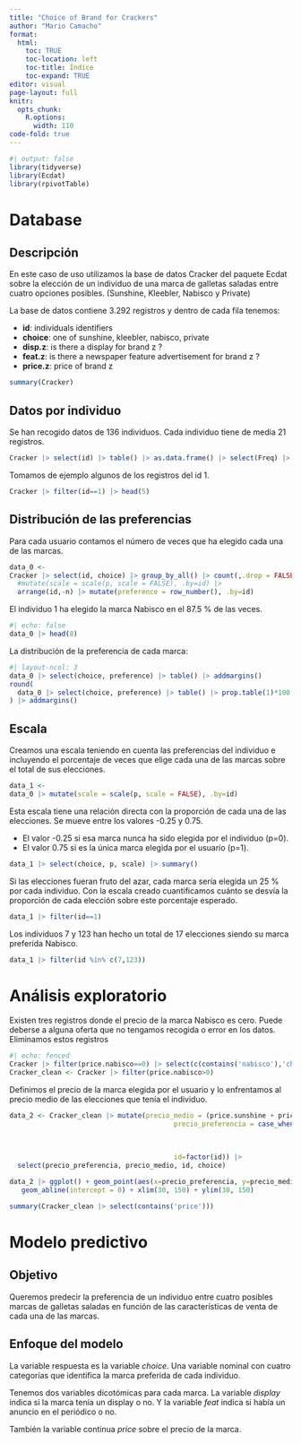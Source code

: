 ```yaml
---
title: "Choice of Brand for Crackers"
author: "Mario Camacho"
format:
  html:
    toc: TRUE
    toc-location: left
    toc-title: Índice
    toc-expand: TRUE
editor: visual
page-layout: full
knitr:
  opts_chunk: 
    R.options:
      width: 110
code-fold: true
---
```


```r
#| output: false
library(tidyverse)
library(Ecdat)
library(rpivotTable)
```


# Database

## Descripción

En este caso de uso utilizamos la base de datos Cracker del paquete Ecdat sobre la elección de un individuo de una marca de galletas saladas entre cuatro opciones posibles. (Sunshine, Kleebler, Nabisco y Private)

La base de datos contiene 3.292 registros y dentro de cada fila tenemos:

- **id**: individuals identifiers  
- **choice**: one of sunshine, kleebler, nabisco, private  
- **disp.z**: is there a display for brand z ?  
- **feat.z**: is there a newspaper feature advertisement for brand z ?  
- **price.z**: price of brand z

```r
summary(Cracker)
```

## Datos por individuo


Se han recogido datos de 136 individuos. Cada individuo tiene de media 21 registros.

```r
Cracker |> select(id) |> table() |> as.data.frame() |> select(Freq) |> summary()
```


Tomamos de ejemplo algunos de los registros del id 1.
```r
Cracker |> filter(id==1) |> head(5)
```

## Distribución de las preferencias

Para cada usuario contamos el número de veces que ha elegido cada una de las marcas.

```r
data_0 <- 
Cracker |> select(id, choice) |> group_by_all() |> count(,.drop = FALSE)  |> ungroup() |> mutate(p = n/sum(n), .by=id) |> 
  #mutate(scale = scale(p, scale = FALSE), .by=id) |> 
  arrange(id,-n) |> mutate(preference = row_number(), .by=id)
```

El individuo 1 ha elegido la marca Nabisco en el 87.5 % de las veces.
```r
#| echo: false
data_0 |> head(8)
```

La distribución de la preferencia de cada marca:
```r
#| layout-ncol: 3
data_0 |> select(choice, preference) |> table() |> addmargins()
round(
  data_0 |> select(choice, preference) |> table() |> prop.table(1)*100, 2
) |> addmargins()
```


## Escala

Creamos una escala teniendo en cuenta las preferencias del individuo e incluyendo el porcentaje de veces que elige cada una de las marcas sobre el total de sus elecciones.


```r
data_1 <- 
data_0 |> mutate(scale = scale(p, scale = FALSE), .by=id)
```

Esta escala tiene una relación directa con la proporción de cada una de las elecciones. Se mueve entre los valores -0.25 y 0.75.

* El valor -0.25 si esa marca nunca ha sido elegida por el individuo (p=0).
* El valor 0.75 si es la única marca elegida por el usuario (p=1).

```r
data_1 |> select(choice, p, scale) |> summary()
```

Si las elecciones fueran fruto del azar, cada marca sería elegida un 25 % por cada individuo. Con la escala creado cuantificamos cuánto se desvía la proporción de cada elección sobre este porcentaje esperado.

```r
data_1 |> filter(id==1)
```

Los individuos 7 y 123 han hecho un total de 17 elecciones siendo su marca preferida Nabisco.

```r
data_1 |> filter(id %in% c(7,123))
```

# Análisis exploratorio

Existen tres registros donde el precio de la marca Nabisco es cero. Puede deberse a alguna oferta que no tengamos recogida o error en los datos. Eliminamos estos registros

```r
#| echo: fenced
Cracker |> filter(price.nabisco==0) |> select(c(contains('nabisco'),'choice'))
Cracker_clean <- Cracker |> filter(price.nabisco>0) 
```

Definimos el precio de la marca elegida por el usuario y lo enfrentamos al precio medio de las elecciones que tenía el individuo.

```r
data_2 <- Cracker_clean |> mutate(precio_medio = (price.sunshine + price.kleebler + price.nabisco + price.private) / 4,
                                         precio_preferencia = case_when(choice == "sunshine" ~ price.sunshine,
                                                                        choice == "kleebler" ~ price.kleebler,
                                                                        choice == "nabisco" ~ price.nabisco,
                                                                        choice == "private" ~ price.private),
                                         id=factor(id)) |>
  select(precio_preferencia, precio_medio, id, choice)
```


```r
data_2 |> ggplot() + geom_point(aes(x=precio_preferencia, y=precio_medio, colour = factor(choice))) +
   geom_abline(intercept = 0) + xlim(30, 150) + ylim(30, 150)
```


```r
summary(Cracker_clean |> select(contains('price')))
```

# Modelo predictivo

## Objetivo

Queremos predecir la preferencia de un individuo entre cuatro posibles marcas de galletas saladas en función de las características de venta de cada una de las marcas.

## Enfoque del modelo

La variable respuesta es la variable *choice*. Una variable nominal con cuatro categorías que identifica la marca preferida de cada individuo.

Tenemos dos variables dicotómicas para cada marca. La variable *display* indica si la marca tenía un display o no. Y la variable *feat* indica si había un anuncio en el periódico o no.

También la variable continua *price* sobre el precio de la marca.



